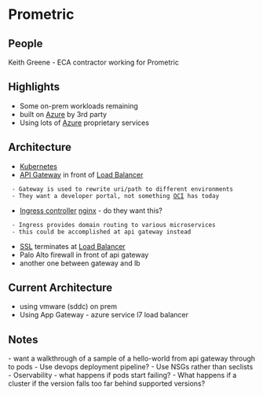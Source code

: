 = Prometric = 

== People ==
Keith Greene - ECA contractor working for Prometric

== Highlights ==
* Some on-prem workloads remaining
* built on [[Azure]] by 3rd party
* Using lots of [[Azure]] proprietary services

== Architecture ==
* [[Kubernetes]]
* [[API Gateway]] in front of [[Load Balancer]]
  - Gateway is used to rewrite uri/path to different environments
  - They want a developer portal, not something [[OCI]] has today
* [[Ingress controller]] [[nginx]] - do they want this?
  - Ingress provides domain routing to various microservices
  - this could be accomplished at api gateway instead
* [[SSL]] terminates at [[Load Balancer]] 
* Palo Alto firewall in front of api gateway
* another one between gateway and lb

== Current Architecture ==

* using vmware (sddc) on prem
* Using App Gateway - azure service l7 load balancer

== Notes ==

- want a walkthrough of a sample of a hello-world from api gateway through to pods
- Use devops deployment pipeline?
- Use NSGs rather than seclists
- Oservability - what happens if pods start failing?
- What happens if a cluster if the version falls too far behind supported versions?
